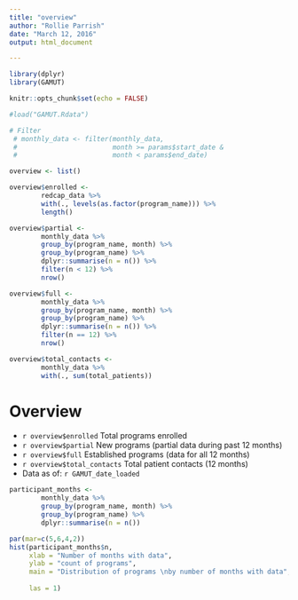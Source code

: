 ---
title: "overview"
author: "Rollie Parrish"
date: "March 12, 2016"
output: html_document

---

```{r setup, include=FALSE}
library(dplyr)
library(GAMUT)

knitr::opts_chunk$set(echo = FALSE)
```

```{r overview data, eval = TRUE}

#load("GAMUT.Rdata")

# Filter 
 # monthly_data <- filter(monthly_data,
 #                        month >= params$start_date & 
 #                        month < params$end_date)

overview <- list()

overview$enrolled <- 
        redcap_data %>%
        with(., levels(as.factor(program_name))) %>%
        length()

overview$partial <- 
        monthly_data %>%
        group_by(program_name, month) %>%
        group_by(program_name) %>%
        dplyr::summarise(n = n()) %>%
        filter(n < 12) %>%
        nrow()

overview$full <- 
        monthly_data %>%
        group_by(program_name, month) %>%
        group_by(program_name) %>%
        dplyr::summarise(n = n()) %>%
        filter(n == 12) %>%
        nrow()

overview$total_contacts <- 
        monthly_data %>%
        with(., sum(total_patients))


```

# Overview

- `r overview$enrolled` Total programs enrolled
- `r overview$partial` New programs (partial data during past 12 months)
- `r overview$full` Established programs (data for all 12 months)
- `r overview$total_contacts` Total patient contacts (12 months)
- Data as of:  `r GAMUT_date_loaded`


```{r participant months, out.height = "3in", fig.align="center"}

participant_months <- 
        monthly_data %>%
        group_by(program_name, month) %>%
        group_by(program_name) %>%
        dplyr::summarise(n = n()) 

par(mar=c(5,6,4,2))
hist(participant_months$n, 
     xlab = "Number of months with data",
     ylab = "count of programs",
     main = "Distribution of programs \nby number of months with data",
     
     las = 1)

```

